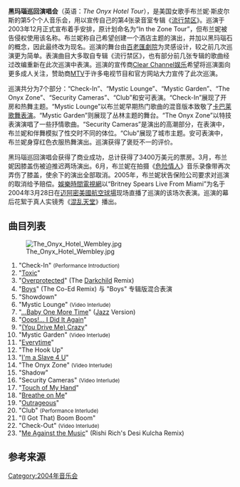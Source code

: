 {{onesource|time=2015-05-11T01:59:26+00:00}}
{{Infobox concert tour
| concert_tour_name = The Onyx Hotel Tour<br />
<small>黑瑪瑙巡迴演唱會</small>
| image = Onyx_Hotel_Poster.jpg
| image_size = 220px
| alt = Image of a blond woman. She is wearing a  dress, laced up in the front. Her hair seems to be moving. The woman is looking directly into the camera. In the left above the woman, the words 'BRITNEY SPEARS' are written in green long handwriting. In the right of the woman's face, the words "THE ONYX HOTEL TOUR 2004" are written, with the O of Onyx replaced with a diamond.
| artist = [[布兰妮·斯皮尔斯|布兰妮·斯皮尔斯]]
| album = [[流行禁区|流行禁区]]
| start_date = {{Start date|2004|03|02}}
| end_date = {{End date|2004|06|06}}
| number_of_legs = 2
| number_of_shows = {{plain list|
*欧洲29场
*北美25场
*总计54场
}}
| gross = $3400万 ({{CURRENTYEAR}}年约${{formatnum:{{Inflation|US|3400|r=2|2004}}}}万美元){{inflation-fn|US}}
| last_tour = {{unbulleted list|[[梦中梦巡回演唱会|梦中梦巡回演唱会]]|（''Dream Within a Dream Tour''）|（2001年–2002年）}}
| this_tour = {{unbulleted list|'''黑玛瑙巡回演唱会'''|（''The Onyx Hotel Tour''）|（2004年）}}
| next_tour = {{unbulleted list|[[M+M之巡回演唱会|M+M之巡回演唱会]]|（''The M+M's Tour''）|（2007年）}}
}}

'''黑玛瑙巡回演唱会'''（英语：''The Onyx Hotel Tour''），是美国女歌手布兰妮·斯皮尔斯的第5个个人音乐会，用以宣传自己的第4张录音室专辑《[[流行禁区|流行禁区]]》。巡演于2003年12月正式宣布着手安排，原计划命名为“In the Zone Tour”，但布兰妮被告侵权使用该名称。布兰妮称自己希望创建一个酒店主题的演出，并加以黑玛瑙石的概念，因此最终改为现名。巡演的舞台由[[百老匯劇院|百老匯劇院]]为灵感设计，较之前几次巡演更为简单。表演曲目大多取自专辑《流行禁区》，也有部分前几张专辑的歌曲经过改编重新在此次巡演中表演。巡演的宣传商[[Clear_Channel娱乐|Clear Channel娱乐]]希望将巡演面向更多成人关注，赞助商[[MTV|MTV]]于许多电视节目和官方网站大力宣传了此次巡演。

巡演共分为7个部分：“Check-In”、“Mystic Lounge”、“Mystic Garden”、“The Onyx Zone”、“Security Cameras”、“Club”和安可表演。“Check-In”展现了开房和热舞主题。“Mystic Lounge”以布兰妮早期热门歌曲的混音版本致敬了[[卡巴莱歌舞表演|卡巴莱歌舞表演]]。“Mystic Garden”则展现了丛林主题的舞台。“The Onyx Zone”以特技表演演唱了一些抒情歌曲。“Security Cameras”是演出的高潮部分，在表演中，布兰妮和伴舞模拟了性交时不同的体位。“Club”展现了城市主题。安可表演中，布兰妮身穿红色衣服热舞演出。巡演获得了褒贬不一的评价。

黑玛瑙巡回演唱会获得了商业成功，总计获得了3400万美元的票房。3月，布兰妮因膝盖伤被迫推迟两场演出。6月，布兰妮在拍摄《[[危险情人|危险情人]]》音乐录像带再次弄伤了膝盖，使余下的演出全部取消。2005年，布兰妮状告保险公司要求对巡演的取消给予赔偿。[[娛樂時間電視網|娛樂時間電視網]]以“Britney Spears Live From Miami”为名于2004年3月28日在[[迈阿密|迈阿密]][[美國航空球場|美國航空球場]]现场直播了巡演的该场次表演。巡演的幕后花絮于真人实镜秀《[[混乱天堂|混乱天堂]]》播出。

==曲目列表==
[[File:The_Onyx_Hotel_Wembley.jpg|thumb]]
#"Check-In" <small>(Performance Introduction)</small>
#"[[中你的毒|Toxic]]"
#"[[Overprotected|Overprotected]]" (The [[Darkchild|Darkchild]] Remix)
#"[[男孩_(布兰妮·斯皮尔斯歌曲)|Boys]]" (The Co-Ed Remix) 与 "Boys" 专辑版混合表演
#"Showdown"
#"Mystic Lounge" <small>(Video Interlude)</small>
#"[[爱的初告白_(歌曲)|...Baby One More Time]]" ([[Jazz|Jazz]] Version)
#"[[爱的再告白_(歌曲)|Oops!... I Did It Again]]"
#"[[(You_Drive_Me)_Crazy|(You Drive Me) Crazy]]"
# "Mystic Garden" <small>(Video Interlude)</small>
#"[[每一次|Everytime]]"
#"The Hook Up"
#"[[I'm_a_Slave_4_U|I'm a Slave 4 U]]"
#"The Onyx Zone" <small>(Video Interlude)</small>
#"Shadow"
#"Security Cameras" <small>(Video Interlude)</small>
#"[[Touch_of_My_Hand|Touch of My Hand]]"
#"[[Breathe_on_Me|Breathe on Me]]"
#"[[危险情人|Outrageous]]"
#"Club" <small>(Performance Interlude)</small>
#"(I Got That) Boom Boom"
#"Check-Out" <small>(Video Interlude)</small>
#"[[Me_Against_the_Music|Me Against the Music]]" (Rishi Rich's Desi Kulcha Remix)

==参考来源==
{{reflist|30em}}

{{布兰妮·斯皮尔斯}}

[[Category:2004年音乐会|Category:2004年音乐会]]